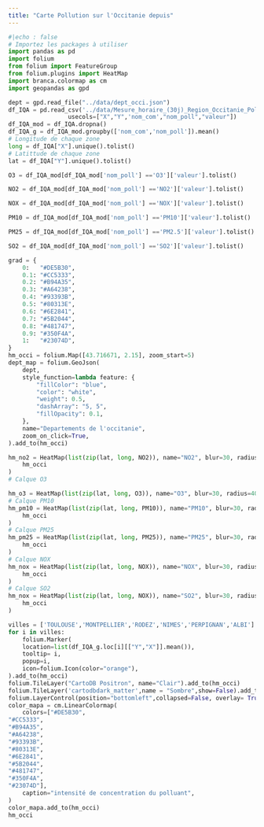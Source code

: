 ```yaml
---
title: "Carte Pollution sur l'Occitanie depuis"
---
```

```python
#|echo : false
# Importez les packages à utiliser
import pandas as pd
import folium
from folium import FeatureGroup
from folium.plugins import HeatMap
import branca.colormap as cm
import geopandas as gpd

dept = gpd.read_file("../data/dept_occi.json")
df_IQA = pd.read_csv('../data/Mesure_horaire_(30j)_Region_Occitanie_Polluants_Reglementaires.csv',
                 usecols=["X","Y",'nom_com',"nom_poll","valeur"])
df_IQA_mod = df_IQA.dropna()
df_IQA_g = df_IQA_mod.groupby(['nom_com','nom_poll']).mean()
# Longitude de chaque zone
long = df_IQA["X"].unique().tolist()
# Latittude de chaque zone
lat = df_IQA["Y"].unique().tolist()

O3 = df_IQA_mod[df_IQA_mod['nom_poll'] =='O3']['valeur'].tolist()

NO2 = df_IQA_mod[df_IQA_mod['nom_poll'] =='NO2']['valeur'].tolist()

NOX = df_IQA_mod[df_IQA_mod['nom_poll'] =='NOX']['valeur'].tolist()

PM10 = df_IQA_mod[df_IQA_mod['nom_poll'] =='PM10']['valeur'].tolist()

PM25 = df_IQA_mod[df_IQA_mod['nom_poll'] =='PM2.5']['valeur'].tolist()

SO2 = df_IQA_mod[df_IQA_mod['nom_poll'] =='SO2']['valeur'].tolist()

grad = {
    0:   "#DE5B30",
    0.1: "#CC5333",
    0.2: "#B94A35",
    0.3: "#A64238",
    0.4: "#93393B",
    0.5: "#80313E",
    0.6: "#6E2841",
    0.7: "#5B2044",
    0.8: "#481747",
    0.9: "#350F4A",
    1:   "#23074D",
}
hm_occi = folium.Map([43.716671, 2.15], zoom_start=5)
dept_map = folium.GeoJson(
    dept,
    style_function=lambda feature: {
        "fillColor": "blue",
        "color": "white",
        "weight": 0.5,
        "dashArray": "5, 5",
        "fillOpacity": 0.1,
    },
    name="Departements de l'occitanie",
    zoom_on_click=True,
).add_to(hm_occi)

hm_no2 = HeatMap(list(zip(lat, long, NO2)), name="NO2", blur=30, radius=40,show=False, gradient= grad).add_to(
    hm_occi
)
# Calque O3

hm_o3 = HeatMap(list(zip(lat, long, O3)), name="O3", blur=30, radius=40,show=False,gradient= grad).add_to(hm_occi)
# Calque PM10
hm_pm10 = HeatMap(list(zip(lat, long, PM10)), name="PM10", blur=30, radius=40,show=False, gradient= grad).add_to(
    hm_occi
)
# Calque PM25
hm_pm25 = HeatMap(list(zip(lat, long, PM25)), name="PM25", blur=30, radius=40,show=True, gradient=grad).add_to(
    hm_occi
)
# Calque NOX
hm_nox = HeatMap(list(zip(lat, long, NOX)), name="NOX", blur=30, radius=40,show=False, gradient=grad).add_to(
    hm_occi
)
# Calque SO2
hm_nox = HeatMap(list(zip(lat, long, NOX)), name="SO2", blur=30, radius=40,show=False, gradient=grad).add_to(
    hm_occi
)

villes = ['TOULOUSE','MONTPELLIER','RODEZ','NIMES','PERPIGNAN','ALBI']
for i in villes:
    folium.Marker(
    location=list(df_IQA_g.loc[i][["Y","X"]].mean()),
    tooltip= i,
    popup=i,
    icon=folium.Icon(color="orange"),
).add_to(hm_occi)
folium.TileLayer("CartoDB Positron", name="Clair").add_to(hm_occi)
folium.TileLayer('cartodbdark_matter',name = "Sombre",show=False).add_to(hm_occi)
folium.LayerControl(position="bottomleft",collapsed=False, overlay= True).add_to(hm_occi)
color_mapa = cm.LinearColormap(
    colors=["#DE5B30",
"#CC5333",
"#B94A35",
"#A64238",
"#93393B",
"#80313E",
"#6E2841",
"#5B2044",
"#481747",
"#350F4A",
"#23074D"],
    caption="intensité de concentration du polluant",
)
color_mapa.add_to(hm_occi)
hm_occi
```